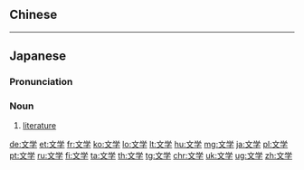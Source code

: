 {{also|文學}}
==Chinese==
{{zh-see|文學}}

----

==Japanese==
{{ja-kanjitab|ぶん|がく|yomi=on}}

===Pronunciation===
{{ja-pron|ぶんがく|yomi=on}}

===Noun===
{{ja-noun|ぶんがく|kyu=文學|count=-}}

# [[literature]]

[[de:文学]]
[[et:文学]]
[[fr:文学]]
[[ko:文学]]
[[lo:文学]]
[[lt:文学]]
[[hu:文学]]
[[mg:文学]]
[[ja:文学]]
[[pl:文学]]
[[pt:文学]]
[[ru:文学]]
[[fi:文学]]
[[ta:文学]]
[[th:文学]]
[[tg:文学]]
[[chr:文学]]
[[uk:文学]]
[[ug:文学]]
[[zh:文学]]